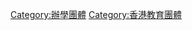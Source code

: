 {{Catnav|頁面分類|地理|地缘经济|大中華地區|香港|香港組織}}
{{Catnav|頁面分類|各種主題的頁面分類|按國家分類|各國組織|中国组织|香港組織}}
{{Catnav|頁面分類|人类社会|组织|各國組織|中国组织|香港組織}}

{{Catnav|頁面分類|社会|組織|教育組織|辦學團體}}
{{Catnav|頁面分類|社会|科技|系统|組織|教育組織|辦學團體}}
{{Catnav|頁面分類|社会|知識|科技|系统|組織|教育組織|辦學團體}}

[[Category:辦學團體|Category:辦學團體]]
[[Category:香港教育團體|Category:香港教育團體]]